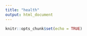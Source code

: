 ```yaml
---
title: "health"
output: html_document
---
```


```r
knitr::opts_chunk$set(echo = TRUE)
```

